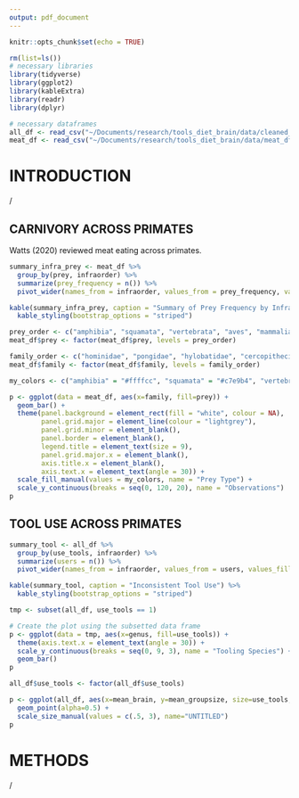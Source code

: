 ```yaml
---
output: pdf_document
---
```


```r
knitr::opts_chunk$set(echo = TRUE)
```

```r
rm(list=ls())
# necessary libraries 
library(tidyverse)
library(ggplot2)
library(kableExtra)
library(readr)
library(dplyr)

# necessary dataframes
all_df <- read_csv("~/Documents/research/tools_diet_brain/data/cleaned_df.csv")
meat_df <- read_csv("~/Documents/research/tools_diet_brain/data/meat_df.csv")
```

# INTRODUCTION
/

## CARNIVORY ACROSS PRIMATES 
Watts (2020) reviewed meat eating across primates. 

```r
summary_infra_prey <- meat_df %>%
  group_by(prey, infraorder) %>%
  summarize(prey_frequency = n()) %>%
  pivot_wider(names_from = infraorder, values_from = prey_frequency, values_fill = 0)

kable(summary_infra_prey, caption = "Summary of Prey Frequency by Infraorder") %>%
  kable_styling(bootstrap_options = "striped")

```


```r
prey_order <- c("amphibia", "squamata", "vertebrata", "aves", "mammalia", "teleostei")
meat_df$prey <- factor(meat_df$prey, levels = prey_order)

family_order <- c("hominidae", "pongidae", "hylobatidae", "cercopithecidae", "atelidae", "pitheciidae", "cebidae", "callitrichidae", "tarsidae", "lemuridae", "lorisidae")
meat_df$family <- factor(meat_df$family, levels = family_order)

my_colors <- c("amphibia" = "#ffffcc", "squamata" = "#c7e9b4", "vertebrata" = "#7fcdbb", "aves" = "#41b6c4", "mammalia" = "#2c7fb8", "teleostei" = "#253494")

p <- ggplot(data = meat_df, aes(x=family, fill=prey)) +
  geom_bar() +
  theme(panel.background = element_rect(fill = "white", colour = NA),
        panel.grid.major = element_line(colour = "lightgrey"), 
        panel.grid.minor = element_blank(), 
        panel.border = element_blank(),
        legend.title = element_text(size = 9), 
        panel.grid.major.x = element_blank(),
        axis.title.x = element_blank(), 
        axis.text.x = element_text(angle = 30)) + 
  scale_fill_manual(values = my_colors, name = "Prey Type") +
  scale_y_continuous(breaks = seq(0, 120, 20), name = "Observations")
p
```


## TOOL USE ACROSS PRIMATES

```r
summary_tool <- all_df %>%
  group_by(use_tools, infraorder) %>%
  summarize(users = n()) %>%
  pivot_wider(names_from = infraorder, values_from = users, values_fill = 0)

kable(summary_tool, caption = "Inconsistent Tool Use") %>%
  kable_styling(bootstrap_options = "striped")
```



```r
tmp <- subset(all_df, use_tools == 1)

# Create the plot using the subsetted data frame
p <- ggplot(data = tmp, aes(x=genus, fill=use_tools)) + 
  theme(axis.text.x = element_text(angle = 30)) +
  scale_y_continuous(breaks = seq(0, 9, 3), name = "Tooling Species") +
  geom_bar()
p
```


```r
all_df$use_tools <- factor(all_df$use_tools)

p <- ggplot(all_df, aes(x=mean_brain, y=mean_groupsize, size=use_tools, color=meat_eater)) +
  geom_point(alpha=0.5) +
  scale_size_manual(values = c(.5, 3), name="UNTITLED")
p
```



# METHODS 
/







